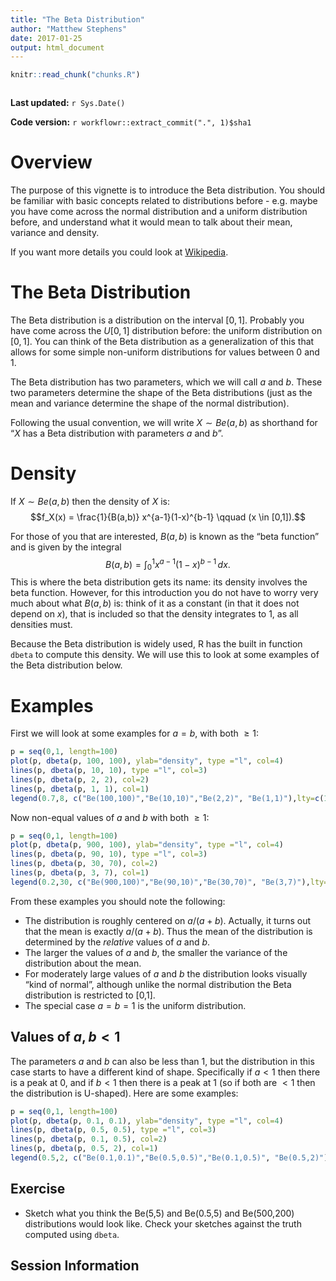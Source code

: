```yaml
---
title: "The Beta Distribution"
author: "Matthew Stephens"
date: 2017-01-25
output: html_document
---
```


```r
knitr::read_chunk("chunks.R")
```

```r
```

**Last updated:** `r Sys.Date()`

**Code version:** `r workflowr::extract_commit(".", 1)$sha1`


# Overview

The purpose of this vignette is to introduce the Beta distribution. You should be familiar with basic concepts related to distributions before - e.g. maybe you have come across the normal distribution and a uniform distribution before, and understand what it would mean to talk about their mean, variance and density.

If you want more details you could look at [Wikipedia](https://en.wikipedia.org/wiki/Beta_distribution).

# The Beta Distribution

The Beta distribution is a distribution on the interval $[0,1]$. Probably you have come
across the $U[0,1]$ distribution before: the uniform distribution on $[0,1]$. 
You can think of the Beta distribution as a generalization of this that allows for some simple non-uniform distributions for values between 0 and 1. 

The Beta distribution has two parameters, which we will call $a$ and $b$. These two parameters determine the shape of the Beta distributions (just as the mean and variance determine the shape of the normal distribution). 

Following the usual convention, we will write $X \sim Be(a,b)$ as shorthand for "$X$ has a Beta distribution with parameters $a$ and $b$".

# Density

If $X \sim Be(a,b)$ then the density of $X$ is:
$$f_X(x) = \frac{1}{B(a,b)} x^{a-1}(1-x)^{b-1} \qquad (x \in [0,1]).$$

For those of you that are interested, $B(a,b)$ is known as the "beta function" and
is given by the integral 
$$B(a,b) = \int_0^1 x^{a-1} (1-x)^{b-1} \,dx.$$ 
This is where the beta distribution gets its name: its density involves the beta function.
However, for this introduction you do not have to worry very much about what $B(a,b)$ is: think of it as a constant (in that it does not depend on $x$), that is included so that the density integrates to 1, as all densities must. 

Because the Beta distribution is widely used, R has the built in function `dbeta` to compute this density. We will use this to look at some examples of the Beta distribution below.

# Examples

First we will look at some examples for $a=b$, with both $\geq 1$:
```r
p = seq(0,1, length=100)
plot(p, dbeta(p, 100, 100), ylab="density", type ="l", col=4)
lines(p, dbeta(p, 10, 10), type ="l", col=3)
lines(p, dbeta(p, 2, 2), col=2) 
lines(p, dbeta(p, 1, 1), col=1) 
legend(0.7,8, c("Be(100,100)","Be(10,10)","Be(2,2)", "Be(1,1)"),lty=c(1,1,1,1),col=c(4,3,2,1))
```


Now non-equal values of $a$ and $b$ with both $\geq 1$:
```r
p = seq(0,1, length=100)
plot(p, dbeta(p, 900, 100), ylab="density", type ="l", col=4)
lines(p, dbeta(p, 90, 10), type ="l", col=3)
lines(p, dbeta(p, 30, 70), col=2) 
lines(p, dbeta(p, 3, 7), col=1) 
legend(0.2,30, c("Be(900,100)","Be(90,10)","Be(30,70)", "Be(3,7)"),lty=c(1,1,1,1),col=c(4,3,2,1))
```


From these examples you should note the following:

  - The distribution is roughly centered on $a/(a+b)$. Actually, it turns out that the mean is exactly $a/(a+b)$. Thus the mean of the distribution is determined by the *relative* values of $a$ and $b$.
  - The larger the values of $a$ and $b$, the smaller the variance of the distribution about the mean. 
  - For moderately large values of $a$ and $b$ the distribution looks visually "kind of normal", although unlike the normal distribution the Beta distribution is restricted to [0,1].  
  - The special case $a=b=1$ is the uniform distribution.
  
## Values of $a,b <1$

The parameters $a$ and $b$ can also be less than 1, but the distribution in this case starts to have a different kind of shape. Specifically if $a<1$ then there is a peak at 0, and if $b<1$ then there is a peak at 1 (so if both are $<1$ then the distribution is U-shaped). Here are some examples:
```r
p = seq(0,1, length=100)
plot(p, dbeta(p, 0.1, 0.1), ylab="density", type ="l", col=4)
lines(p, dbeta(p, 0.5, 0.5), type ="l", col=3)
lines(p, dbeta(p, 0.1, 0.5), col=2) 
lines(p, dbeta(p, 0.5, 2), col=1) 
legend(0.5,2, c("Be(0.1,0.1)","Be(0.5,0.5)","Be(0.1,0.5)", "Be(0.5,2)"),lty=c(1,1,1,1),col=c(4,3,2,1))
```

## Exercise

- Sketch what you think the Be(5,5) and Be(0.5,5) and Be(500,200) distributions would look like. Check your sketches against the truth computed using `dbeta`. 

## Session Information

```r
```
